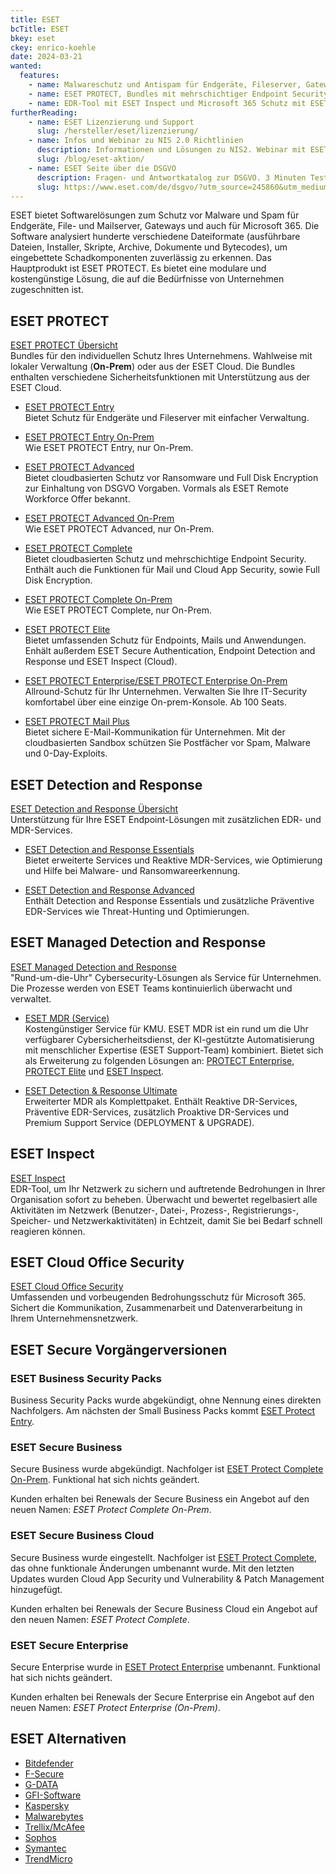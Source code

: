 ---
title: ESET
bcTitle: ESET
bkey: eset
ckey: enrico-koehle
date: 2024-03-21
wanted:
  features:
    - name: Malwareschutz und Antispam für Endgeräte, Fileserver, Gateways und Mailserver
    - name: ESET PROTECT, Bundles mit mehrschichtiger Endpoint Security und Verschlüsselung
    - name: EDR-Tool mit ESET Inspect und Microsoft 365 Schutz mit ESET Cloud Office Security.
furtherReading:
    - name: ESET Lizenzierung und Support
      slug: /hersteller/eset/lizenzierung/
    - name: Infos und Webinar zu NIS 2.0 Richtlinien
      description: Informationen und Lösungen zu NIS2. Webinar mit ESET und Software-Express (Video).
      slug: /blog/eset-aktion/
    - name: ESET Seite über die DSGVO
      description: Fragen- und Antwortkatalog zur DSGVO. 3 Minuten Test zu den Richtlinien.
      slug: https://www.eset.com/de/dsgvo/?utm_source=245860&utm_medium=EMail&utm_campaign=DSGVO&utm_content=softwareexpress
---



<Intro>

ESET bietet Softwarelösungen zum Schutz vor Malware und Spam für Endgeräte, File- und Mailserver, Gateways und auch für Microsoft 365. Die Software analysiert hunderte verschiedene Dateiformate (ausführbare Dateien, Installer, Skripte, Archive, Dokumente und Bytecodes), um eingebettete Schadkomponenten zuverlässig zu erkennen. Das Hauptprodukt ist ESET PROTECT. Es bietet eine modulare und kostengünstige Lösung, die auf die Bedürfnisse von Unternehmen zugeschnitten ist.

</Intro>

<TOC />



## ESET PROTECT

<Info type="light">

<ArrowItem>

[ESET PROTECT Übersicht](/hersteller/eset/protect/) <br />
Bundles für den individuellen Schutz Ihres Unternehmens. Wahlweise mit lokaler Verwaltung (**On-Prem**) oder aus der ESET Cloud. Die Bundles enthalten verschiedene Sicherheitsfunktionen mit Unterstützung aus der ESET Cloud.

</ArrowItem>

</Info>

<ArrowList>

- [ESET PROTECT Entry](/hersteller/eset/protect/entry/) <br />
Bietet Schutz für Endgeräte und Fileserver mit einfacher Verwaltung.

- [ESET PROTECT Entry On-Prem](/hersteller/eset/protect/entry-on-prem/) <br />
Wie ESET PROTECT Entry, nur On-Prem.

- [ESET PROTECT Advanced](/hersteller/eset/protect/advanced/) <br />
Bietet cloudbasierten Schutz vor Ransomware und Full Disk Encryption zur Einhaltung von DSGVO Vorgaben. Vormals als ESET Remote Workforce Offer bekannt.

- [ESET PROTECT Advanced On-Prem](/hersteller/eset/protect/advanced-on-prem/) <br />
Wie ESET PROTECT Advanced, nur On-Prem.

- [ESET PROTECT Complete](/hersteller/eset/protect/complete/) <br />
Bietet cloudbasierten Schutz und mehrschichtige Endpoint Security. Enthält auch die Funktionen für Mail und Cloud App Security, sowie Full Disk Encryption.

- [ESET PROTECT Complete On-Prem](/hersteller/eset/protect/complete-on-prem/) <br />
Wie ESET PROTECT Complete, nur On-Prem.

- [ESET PROTECT Elite](/hersteller/eset/protect/elite/) <br />
Bietet umfassenden Schutz für Endpoints, Mails und Anwendungen. Enhält außerdem ESET Secure Authentication, Endpoint Detection and Response und ESET Inspect (Cloud).

- [ESET PROTECT Enterprise/ESET PROTECT Enterprise On-Prem](/hersteller/eset/protect/enterprise/) <br />
Allround-Schutz für Ihr Unternehmen. Verwalten Sie Ihre IT-Security komfortabel über eine einzige On-prem-Konsole. Ab 100 Seats.

- [ESET PROTECT Mail Plus](/hersteller/eset/protect/mail-plus/) <br />
Bietet sichere E-Mail-Kommunikation für Unternehmen. Mit der cloudbasierten Sandbox schützen Sie Postfächer vor Spam, Malware und 0-Day-Exploits.

</ArrowList>


## ESET Detection and Response

<Info type="light">

<ArrowItem>

[ESET Detection and Response Übersicht](/hersteller/eset/detection-and-response/) <br />
 Unterstützung für Ihre ESET Endpoint-Lösungen mit zusätzlichen EDR- und MDR-Services.

</ArrowItem>

</Info>

<ArrowList>

- [ESET Detection and Response Essentials](/hersteller/eset/detection-and-response/essentials/) <br />
Bietet erweiterte Services und Reaktive MDR-Services, wie Optimierung und Hilfe bei Malware- und Ransomwareerkennung.

- [ESET Detection and Response Advanced](/hersteller/eset/detection-and-response/advanced/) <br />
Enthält Detection and Response Essentials und zusätzliche Präventive EDR-Services wie Threat-Hunting und Optimierungen.

</ArrowList>


## ESET Managed Detection and Response

<Info type="light">

<ArrowItem>

[ESET Managed Detection and Response](/hersteller/eset/managed-detection-and-response/) <br />
 "Rund-um-die-Uhr" Cybersecurity-Lösungen als Service für Unternehmen. Die Prozesse werden von ESET Teams kontinuierlich überwacht und verwaltet.

</ArrowItem>

</Info>


<ArrowList>

- [ESET MDR (Service)](/hersteller/eset/managed-detection-and-response/mdr-service/) <br />
  Kostengünstiger Service für KMU. ESET MDR ist ein rund um die Uhr verfügbarer Cybersicherheitsdienst, der KI-gestützte Automatisierung mit menschlicher Expertise (ESET Support-Team) kombiniert. Bietet sich als Erweiterung zu folgenden Lösungen an: [PROTECT Enterprise](/hersteller/eset/protect/enterprise/), [PROTECT Elite](/hersteller/eset/protect/elite/) und [ESET Inspect](/hersteller/eset/inspect/).

- [ESET Detection & Response Ultimate](/hersteller/eset/managed-detection-and-response/ultimate/) <br />
  Erweiterter MDR als Komplettpaket. Enthält Reaktive DR-Services, Präventive EDR-Services, zusätzlich Proaktive DR-Services und Premium Support Service (DEPLOYMENT & UPGRADE).

</ArrowList>



## ESET Inspect

<Info type="light">

<ArrowItem>

[ESET Inspect](/hersteller/eset/inspect/) <br />
 EDR-Tool, um Ihr Netzwerk zu sichern und auftretende Bedrohungen in Ihrer Organisation sofort zu beheben. Überwacht und bewertet regelbasiert alle Aktivitäten im Netzwerk (Benutzer-, Datei-, Prozess-, Registrierungs-, Speicher- und Netzwerkaktivitäten) in Echtzeit, damit Sie bei Bedarf schnell reagieren können.

</ArrowItem>

</Info>


## ESET Cloud Office Security

<Info type="light">

<ArrowItem>

[ESET Cloud Office Security](/hersteller/eset/cloud-office-security/) <br />
Umfassenden und vorbeugenden Bedrohungsschutz für Microsoft 365. Sichert die Kommunikation, Zusammenarbeit und Datenverarbeitung in Ihrem Unternehmensnetzwerk.

</ArrowItem>

</Info>



## ESET Secure Vorgängerversionen

### ESET Business Security Packs

Business Security Packs wurde abgekündigt, ohne Nennung eines direkten Nachfolgers. Am nächsten der Small Business Packs kommt [ESET Protect Entry](/hersteller/eset/protect/entry/).

### ESET Secure Business

Secure Business wurde abgekündigt. Nachfolger ist [ESET Protect Complete On-Prem](/hersteller/eset/protect/complete-on-prem/). Funktional hat sich nichts geändert.

Kunden erhalten bei Renewals der Secure Business ein Angebot auf den neuen Namen: _ESET Protect Complete On-Prem_.

### ESET Secure Business Cloud

Secure Business wurde eingestellt. Nachfolger ist [ESET Protect Complete](/hersteller/eset/protect/complete/), das ohne funktionale Änderungen umbenannt wurde. Mit den letzten Updates wurden Cloud App Security und Vulnerability & Patch Management hinzugefügt.

Kunden erhalten bei Renewals der Secure Business Cloud ein Angebot auf den neuen Namen: _ESET Protect Complete_.

### ESET Secure Enterprise

Secure Enterprise wurde in [ESET Protect Enterprise](/hersteller/eset/protect/enterprise/) umbenannt. Funktional hat sich nichts geändert.

Kunden erhalten bei Renewals der Secure Enterprise ein Angebot auf den neuen Namen: _ESET Protect Enterprise (On-Prem)_.

## ESET Alternativen

<ArrowList>

- [Bitdefender](/hersteller/bitdefender/)
- [F-Secure](/hersteller/f-secure/)
- [G-DATA](/hersteller/g-data/)
- [GFI-Software](/hersteller/gfi-software/)
- [Kaspersky](/hersteller/kaspersky/)
- [Malwarebytes](/hersteller/malwarebytes/)
- [Trellix/McAfee](/hersteller/mcafee/)
- [Sophos](/hersteller/sophos/)
- [Symantec](/hersteller/symantec/)
- [TrendMicro](/hersteller/trendmicro/)

</ArrowList>
